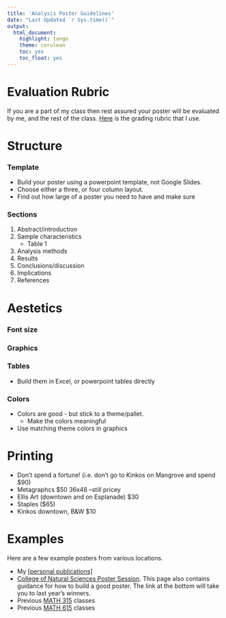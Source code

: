 ```yaml
---
title: 'Analysis Poster Guidelines'
date: "Last Updated `r Sys.time()`"
output:
  html_document:
    highlight: tango
    theme: cerulean
    toc: yes
    toc_float: yes
---
```

# Evaluation Rubric

If you are a part of my class then rest assured your poster will be evaluated by me, and the rest of the class. [Here]() is the grading rubric that I use. 

# Structure

### Template
* Build your poster using a powerpoint template, not Google Slides. 
* Choose either a three, or four column layout. 
* Find out how large of a poster you need to have and make sure 

### Sections
1. Abstract/introduction
2. Sample characteristics
    - Table 1
3. Analysis methods
4. Results
5. Conclusions/discussion
6. Implications
7. References


# Aestetics

### Font size

### Graphics

### Tables
* Build them in Excel, or powerpoint tables directly


### Colors
* Colors are good - but stick to a theme/pallet. 
    - Make the colors meaningful
* Use matching theme colors in graphics

# Printing
* Don't spend a fortune! (i.e. don't go to Kinkos on Mangrove and spend $90)
* Metagraphcs $50 36x48 --still pricey
* Ellis Art (downtown and on Esplanade) $30
* Staples ($65)
* Kinkos downtown, B&W $10

# Examples
Here are a few example posters from various locations. 

* My [[personal publications]]()
* [College of Natural Sciences Poster Session](http://www.csuchico.edu/nsci/poster-session). This page also contains guidance for how to build a good poster. The link at the bottom will take you to last year's winners. 
* Previous [MATH 315]() classes
* Previous [MATH 615]() classes

